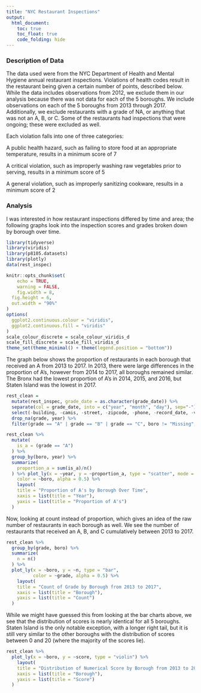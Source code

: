 ```yaml
---
title: "NYC Restaurant Inspections"
output: 
  html_document:
    toc: true
    toc_float: true
    code_folding: hide
---
```


### Description of Data

The data used were from the NYC Department of Health and Mental Hygiene annual restaurant inspections. Violations of health codes result in the restaurant being given a certain number of points, described below. While the data includes observations from 2012, we exclude them in our analysis because there was not data for each of the 5 boroughs. We include observations on each of the 5 boroughs from 2013 through 2017. Additionally, we exclude restaurants with a grade of NA, or anything that was not an A, B, or C. Some of the restaurants had inspections that were ongoing; these were excluded as well. 

Each violation falls into one of three categories:

A public health hazard, such as failing to store food at an appropriate temperature, results in a minimum score of 7

A critical violation, such as improperly washing raw vegetables prior to serving, results in a minimum score of 5

A general violation, such as improperly sanitizing cookware, results in a minimum score of 2


### Analysis

I was interested in how restaurant inspections differed by time and area; the following graphs look into the inspection scores and grades broken down by borough over time.

```r
library(tidyverse)
library(viridis)
library(p8105.datasets)
library(plotly)
data(rest_inspec)

knitr::opts_chunk$set(
	echo = TRUE,
	warning = FALSE,
	fig.width = 8, 
  fig.height = 6,
  out.width = "90%"
)
options(
  ggplot2.continuous.colour = "viridis",
  ggplot2.continuous.fill = "viridis"
)
scale_colour_discrete = scale_colour_viridis_d
scale_fill_discrete = scale_fill_viridis_d
theme_set(theme_minimal() + theme(legend.position = "bottom"))
```

The graph below shows the proportion of restaurants in each borough that received an A from 2013 to 2017. In 2013, there were large differences in the proportion of A's, however from 2014 to 2017, all boroughs remained similar. The Bronx had the lowest proportion of A's in 2014, 2015, and 2016, but Staten Island was the lowest in 2017. 

```r
rest_clean = 
  mutate(rest_inspec, grade_date = as.character(grade_date)) %>% 
  separate(col = grade_date, into = c("year", "month", "day"), sep="-") %>% 
  select(-building, -camis, -street, -zipcode, -phone, -record_date, -violation_code) %>% 
  drop_na(grade, year) %>%
  filter(grade == "A" | grade == "B" | grade == "C", boro != "Missing", year != "2012")

rest_clean %>% 
  mutate(
    is_a = (grade == "A")
  ) %>% 
  group_by(boro, year) %>% 
  summarize(
    proportion_a = sum(is_a)/n()
  ) %>% plot_ly(x = ~year, y = ~proportion_a, type = "scatter", mode = "lines+markers",
    color = ~boro, alpha = 0.5) %>% 
    layout(
    title = "Proportion of A's by Borough Over Time",
    xaxis = list(title = "Year"),
    yaxis = list(title = "Proportion of A's")
  )
```

Now, looking at count instead of proportion, which gives an idea of the raw number of restaurants in each borough as well. We see the number of restaurants that received an A, B, and C cumulatively between 2013 to 2017.

```r
rest_clean %>% 
  group_by(grade, boro) %>% 
  summarize(
    n = n()
  ) %>% 
  plot_ly(x = ~boro, y = ~n, type = "bar",
          color = ~grade, alpha = 0.5) %>% 
    layout(
    title = "Count of Grade by Borough from 2013 to 2017",
    xaxis = list(title = "Borough"),
    yaxis = list(title = "Count")
  )
```

While we might have guessed this from looking at the bar charts above, we see that the distribution of scores is nearly identical for all 5 boroughs. Staten Island is the only notable exception, with a longer right tail, but it is still very similar to the other boroughs with the distribution of scores between 0 and 20 (where the majority of the scores lie).

```r
rest_clean %>% 
  plot_ly(x = ~boro, y = ~score, type = "violin") %>% 
    layout(
    title = "Distribution of Numerical Score by Borough from 2013 to 2017",
    xaxis = list(title = "Borough"),
    yaxis = list(title = "Score")
  )
```
